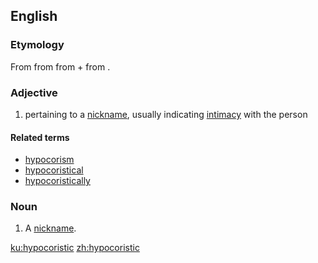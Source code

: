 ==English==

===Etymology===
From {{etyl|grc|en}} {{term|ὑποκοριστικός|tr=hupokoristikos|lang=grc|sc=polytonic}} from {{term|ὑποκορίζομαι||I speak in the language of children|tr=hupokorizomai|lang=grc|sc=polytonic}} from {{term|ὑπό||below|tr=hupo|lang=grc|sc=polytonic}} + {{term|κορίζομαι||I act like a girl|tr=korizomai|lang=grc|sc=polytonic}} from {{term|κόρη||girl|tr=korē|lang=grc|sc=polytonic}}.

===Adjective===
{{en-adj}}

# pertaining to a [[nickname]], usually indicating [[intimacy]] with the person

====Related terms====
* [[hypocorism]]
* [[hypocoristically|hypocoristical]]
* [[hypocoristically]]

===Noun===
{{en-noun}}

# A [[nickname]].

[[ku:hypocoristic]]
[[zh:hypocoristic]]